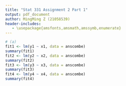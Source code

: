 ```yaml
---
title: "Stat 331 Assignment 2 Part 1"
output: pdf_document
author: MingMing Z (21058539)
header-includes:
   - \usepackage{amsfonts,amsmath,amssymb,enumerate}
---
```


```r
# (a)
fit1 <- lm(y1 ~ x1, data = anscombe)
summary(fit1)
fit2 <- lm(y2 ~ x2, data = anscombe)
summary(fit2)
fit3 <- lm(y3 ~ x3, data = anscombe)
summary(fit3)
fit4 <- lm(y4 ~ x4, data = anscombe)
summary(fit4)
```